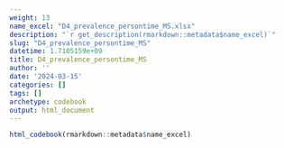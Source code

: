 ```yaml
---
weight: 13
name_excel: "D4_prevalence_persontime_MS.xlsx"
description: "`r get_description(rmarkdown::metadata$name_excel)`"
slug: "D4_prevalence_persontime_MS"
datetime: 1.7105159e+09
title: D4_prevalence_persontime_MS
author: ''
date: '2024-03-15'
categories: []
tags: []
archetype: codebook
output: html_document
---
```


```r
html_codebook(rmarkdown::metadata$name_excel)
```
